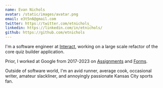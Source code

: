 ```yaml
---
name: Evan Nichols
avatar: /static/images/avatar.png
email: e3t5n6@gmail.com
twitter: https://twitter.com/etnichols_
linkedin: https://linkedin.com/in/etnichols/
github: https://github.com/etnichols
---
```


I'm a software engineer at [Interact](https://www.tryinteract.com/), working on a large scale refactor of the core quiz builder application.

Prior, I worked at Google from 2017-2023 on [Assignments](https://edu.google.com/intl/ALL_us/workspace-for-education/assignments/) and [Forms](https://www.google.com/forms/about/).

Outside of software world, I'm an avid runner, average cook, occasional writer, amateur slackliner, and annoyingly passionate Kansas City sports fan.
